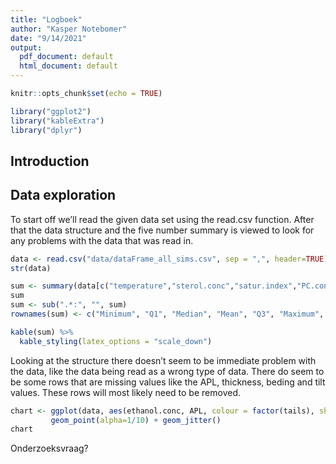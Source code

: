 ```yaml
---
title: "Logboek"
author: "Kasper Notebomer"
date: "9/14/2021"
output:
  pdf_document: default
  html_document: default
---
```


```r
knitr::opts_chunk$set(echo = TRUE)
```
```r
library("ggplot2")
library("kableExtra")
library("dplyr")
```

<!-- * Copyright (c) 2018 Kasper Notebomer. -->
<!-- * Licensed under GPLv3. See gpl.md -->



## Introduction


## Data exploration

To start off we'll read the given data set using the read.csv function. After that the data structure and the five number summary is viewed to look for any problems with the data that was read in.

```r
data <- read.csv("data/dataFrame_all_sims.csv", sep = ",", header=TRUE)
str(data)
```
```r
sum <- summary(data[c("temperature","sterol.conc","satur.index","PC.conc","ethanol.conc","APL", "thickness", "bending", "tilt", "zorder","compress")])
sum 
sum <- sub(".*:", "", sum)
rownames(sum) <- c("Minimum", "Q1", "Median", "Mean", "Q3", "Maximum", "Number of NA's")

kable(sum) %>%
  kable_styling(latex_options = "scale_down")
```
Looking at the structure there doesn't seem to be immediate problem with the data, like the data being read as a wrong type of data. There do seem to be some rows that are missing values like the APL, thickness, beding and tilt values. These rows will most likely need to be removed.

```r
chart <- ggplot(data, aes(ethanol.conc, APL, colour = factor(tails), shape = factor(sterol.type) )) + 
         geom_point(alpha=1/10) + geom_jitter()
chart
```


Onderzoeksvraag?

